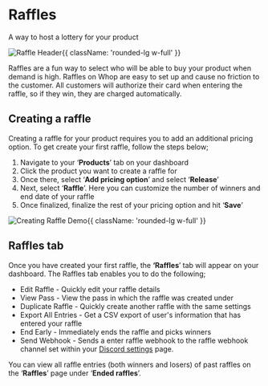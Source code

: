 

<HeroPattern />

<div className='lead'>

# Raffles

A way to host a lottery for your product

![Raffle Header](https://i.imgur.com/sYBpGeE.png){{ className: 'rounded-lg w-full' }}

Raffles are a fun way to select who will be able to buy your product when demand is high. Raffles on Whop are easy to set up and cause no friction to the customer. All customers will authorize their card when entering the raffle, so if they win, they are charged automatically. 

## Creating a raffle

Creating a raffle for your product requires you to add an additional pricing option. To get create your first raffle, follow the steps below;

1. Navigate to your ‘**Products**’ tab on your dashboard
2. Click the product you want to create a raffle for
3. Once there, select ‘**Add pricing option**’ and select ‘**Release**’
4. Next, select ‘**Raffle**’. Here you can customize the number of winners and end date of your raffle
5. Once finalized, finalize the rest of your pricing option and hit ‘**Save**’

![Creating Raffle Demo](https://cdn.discordapp.com/attachments/1060606572746768526/1066090520956391465/CreatingRaffle.gif){{ className: 'rounded-lg w-full' }}

## Raffles tab

Once you have created your first raffle, the **‘Raffles**’ tab will appear on your dashboard. The Raffles tab enables you to do the following;

- Edit Raffle - Quickly edit your raffle details
- View Pass - View the pass in which the raffle was created under
- Duplicate Raffle - Quickly create another raffle with the same settings
- Export All Entries - Get a CSV export of user's information that has entered your raffle
- End Early - Immediately ends the raffle and picks winners
- Send Webhook - Sends a enter raffle webhook to the raffle webhook channel set within your [Discord settings](https://dash.whop.com/settings/discord) page.

You can view all raffle entries (both winners and losers) of past raffles on the ‘**Raffles**’ page under ‘**Ended raffles**’.

</div>